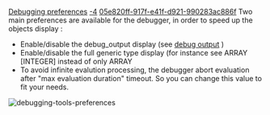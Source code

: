 [[Property:title|Debugging preferences]]
[[Property:weight|-4]]
[[Property:uuid|05e820ff-917f-e41f-d921-990283ac886f]]
Two main preferences are available for the debugger, in order to speed up the objects display :
* Enable/disable the debug_output display (see [[Debug output|debug output]] ) 
* Enable/disable the full generic type display (for instance see <eiffel>ARRAY [INTEGER] </eiffel>instead of only <eiffel>ARRAY</eiffel>
* To avoid infinite evalution processing, the debugger abort evaluation after "max evaluation duration" timeout. So you can change this value to fit your needs.
 [[Image:debugging-tools-preferences]]  



